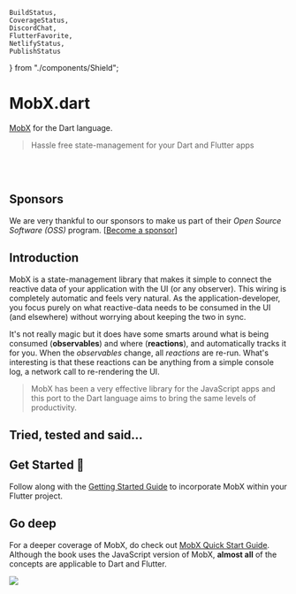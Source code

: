     BuildStatus,
    CoverageStatus,
    DiscordChat,
    FlutterFavorite,
    NetlifyStatus,
    PublishStatus
} from "./components/Shield";

# MobX.dart

[MobX](https://github.com/mobxjs/mobx) for the Dart language.

> Hassle free state-management for your Dart and Flutter apps

<div>
    <PubBadge name="mobx"/> &nbsp;
    <PubBadge name="flutter_mobx"/> &nbsp;
    <PubBadge name="mobx_codegen"/>
</div>

<div>
    <BuildStatus/> &nbsp;
    <PublishStatus/> &nbsp;
    <CoverageStatus/> &nbsp;
    <NetlifyStatus/>
</div>

<div>
    <DiscordChat/>
</div>

<FlutterFavorite/>

## Sponsors

We are very thankful to our sponsors to make us part of their _Open Source Software (OSS)_ program. [[Become a sponsor](https://opencollective.com/mobx#sponsor)]


<SponsorList/>

## Introduction

MobX is a state-management library that makes it simple to connect the
reactive data of your application with the UI (or any observer). This wiring is completely automatic
and feels very natural. As the application-developer, you focus purely on what reactive-data
needs to be consumed in the UI (and elsewhere) without worrying about keeping the two
in sync.

It's not really magic but it does have some smarts around what is being consumed (**observables**)
and where (**reactions**), and automatically tracks it for you. When the _observables_
change, all _reactions_ are re-run. What's interesting is that these reactions can be anything from a simple
console log, a network call to re-rendering the UI.

> MobX has been a very effective library for the JavaScript
> apps and this port to the Dart language aims to bring the same levels of productivity.

## Tried, tested and said...


<TestimonialList/>

## Get Started 🚀

Follow along with the [Getting Started Guide](/getting-started) to incorporate MobX within your Flutter project.

## Go deep

For a deeper coverage of MobX, do check out [MobX Quick Start Guide](https://www.packtpub.com/web-development/mobx-quick-start-guide). Although the book uses the JavaScript version of MobX, **almost all** of the concepts are applicable to Dart and Flutter.

<a href="https://www.packtpub.com/web-development/mobx-quick-start-guide">
    <img src={book}/>
</a>
